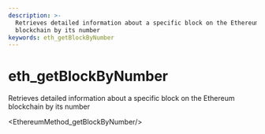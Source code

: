 ```yaml
---
description: >-
  Retrieves detailed information about a specific block on the Ethereum
  blockchain by its number
keywords: eth_getBlockByNumber
---
```

# eth_getBlockByNumber

Retrieves detailed information about a specific block on the Ethereum blockchain by its number


<EthereumMethod_getBlockByNumber/>
